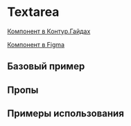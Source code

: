 
<Meta of={TextareaStories} />

# Textarea

[Компонент в Контур.Гайдах](https://guides.kontur.ru/components/input-fields/textarea/)

[Компонент в Figma](https://www.figma.com/file/87ScqxPzJpF9DcVBNYWOjM/%E2%9A%A1-Kontur-UI-Modern-Layout?node-id=203%3A2333)

<Description />

## Базовый пример

<Primary />

## Пропы

<Controls />

## Примеры использования

<Stories/>
